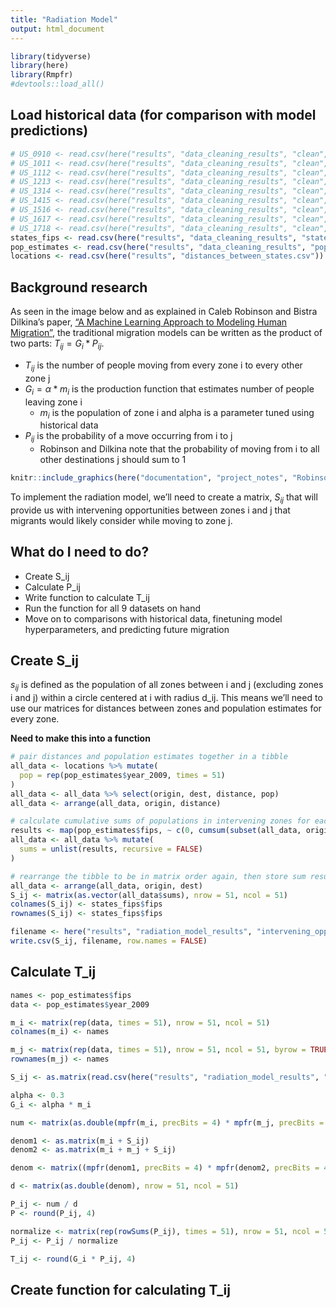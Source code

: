 ```yaml
---
title: "Radiation Model"
output: html_document
---
```

```r
library(tidyverse)
library(here)
library(Rmpfr)
#devtools::load_all()
```

## Load historical data (for comparison with model predictions)
```r
# US_0910 <- read.csv(here("results", "data_cleaning_results", "clean", "US_0910.csv"))
# US_1011 <- read.csv(here("results", "data_cleaning_results", "clean", "US_1011.csv"))
# US_1112 <- read.csv(here("results", "data_cleaning_results", "clean", "US_1112.csv"))
# US_1213 <- read.csv(here("results", "data_cleaning_results", "clean", "US_1213.csv"))
# US_1314 <- read.csv(here("results", "data_cleaning_results", "clean",  "US_1314.csv"))
# US_1415 <- read.csv(here("results", "data_cleaning_results", "clean", "US_1415.csv"))
# US_1516 <- read.csv(here("results", "data_cleaning_results", "clean", "US_1516.csv"))
# US_1617 <- read.csv(here("results", "data_cleaning_results", "clean", "US_1617.csv"))
# US_1718 <- read.csv(here("results", "data_cleaning_results", "clean", "US_1718.csv"))
states_fips <- read.csv(here("results", "data_cleaning_results", "states_fips.csv"))
pop_estimates <- read.csv(here("results", "data_cleaning_results", "population_estimates.csv"))
locations <- read.csv(here("results", "distances_between_states.csv"))
```

## Background research
As seen in the image below and as explained in Caleb Robinson and Bistra Dilkina's paper, ["A Machine Learning Approach to Modeling Human Migration"](https://doi.org/10.1145/3209811.3209868), the traditional migration models can be written as the product of two parts: $T_{ij} = G_i * P_{ij}$. 

  * $T_{ij}$ is the number of people moving from every zone i to every other zone j
  * $G_i = \alpha * m_i$ is the production function that estimates number of people leaving zone i
    * $m_i$ is the population of zone i and alpha is a parameter tuned using historical data
  * $P_{ij}$ is the probability of a move occurring from i to j
    * Robinson and Dilkina note that the probability of moving from i to all other destinations j should sum to 1

```r
knitr::include_graphics(here("documentation", "project_notes", "Robinson_and_Dilkina_Table_1.PNG"))
```

To implement the radiation model, we'll need to create a matrix, $S_{ij}$ that will provide us with intervening opportunities between zones i and j that migrants would likely consider while moving to zone j.

## What do I need to do?
* Create S_ij
* Calculate P_ij
* Write function to calculate T_ij
* Run the function for all 9 datasets on hand
* Move on to comparisons with historical data, finetuning model hyperparameters, and predicting future migration

## Create S_ij

$s_{ij}$ is defined as the population of all zones between i and j (excluding zones i and j) within a circle centered at i with radius d_ij. This means we'll need to use our matrices for distances between zones and population estimates for every zone.

**Need to make this into a function**
```r
# pair distances and population estimates together in a tibble
all_data <- locations %>% mutate(
  pop = rep(pop_estimates$year_2009, times = 51)
)
all_data <- all_data %>% select(origin, dest, distance, pop)
all_data <- arrange(all_data, origin, distance)

# calculate cumulative sums of populations in intervening zones for each i (origin state)
results <- map(pop_estimates$fips, ~ c(0, cumsum(subset(all_data, origin == . & dest != 1)$pop)))
all_data <- all_data %>% mutate(
  sums = unlist(results, recursive = FALSE)
)

# rearrange the tibble to be in matrix order again, then store sum results as S_ij
all_data <- arrange(all_data, origin, dest)
S_ij <- matrix(as.vector(all_data$sums), nrow = 51, ncol = 51)
colnames(S_ij) <- states_fips$fips
rownames(S_ij) <- states_fips$fips

filename <- here("results", "radiation_model_results", "intervening_opportunities_2009.csv")
write.csv(S_ij, filename, row.names = FALSE)
```

## Calculate T_ij
```r
names <- pop_estimates$fips
data <- pop_estimates$year_2009

m_i <- matrix(rep(data, times = 51), nrow = 51, ncol = 51)
colnames(m_i) <- names

m_j <- matrix(rep(data, times = 51), nrow = 51, ncol = 51, byrow = TRUE)
rownames(m_j) <- names

S_ij <- as.matrix(read.csv(here("results", "radiation_model_results", "intervening_opportunities_2009.csv")), nrow = 51, ncol = 51)

alpha <- 0.3
G_i <- alpha * m_i

num <- matrix(as.double(mpfr(m_i, precBits = 4) * mpfr(m_j, precBits = 4)), nrow = 51, ncol = 51)

denom1 <- as.matrix(m_i + S_ij)
denom2 <- as.matrix(m_i + m_j + S_ij)

denom <- matrix((mpfr(denom1, precBits = 4) * mpfr(denom2, precBits = 4)), nrow = 51, ncol = 51)

d <- matrix(as.double(denom), nrow = 51, ncol = 51)

P_ij <- num / d
P <- round(P_ij, 4)

normalize <- matrix(rep(rowSums(P_ij), times = 51), nrow = 51, ncol = 51)
P_ij <- P_ij / normalize

T_ij <- round(G_i * P_ij, 4)
```


## Create function for calculating T_ij
```r


```





